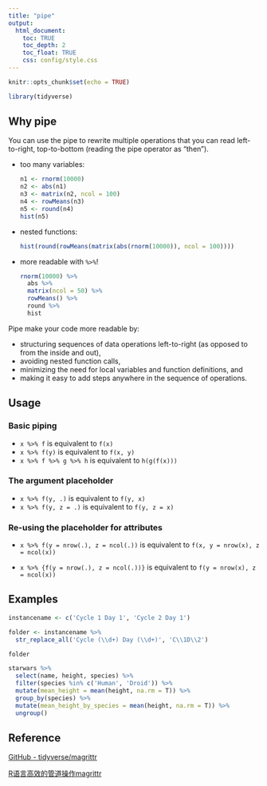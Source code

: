 ```yaml
---
title: "pipe"
output:
  html_document:
    toc: TRUE
    toc_depth: 2
    toc_float: TRUE
    css: config/style.css
---
```


```r
knitr::opts_chunk$set(echo = TRUE)
```

```r
library(tidyverse)
```

## Why pipe

You can use the pipe to rewrite multiple operations that you can read left-to-right, top-to-bottom (reading the pipe operator as "then").

* too many variables:

    ```r
    n1 <- rnorm(10000)
    n2 <- abs(n1)
    n3 <- matrix(n2, ncol = 100)
    n4 <- rowMeans(n3)
    n5 <- round(n4)
    hist(n5)
    ```

* nested functions:

    ```r
    hist(round(rowMeans(matrix(abs(rnorm(10000)), ncol = 100))))
    ```

* more readable with `%>%`!

    ```r
    rnorm(10000) %>% 
      abs %>% 
      matrix(ncol = 50) %>% 
      rowMeans() %>% 
      round %>% 
      hist
    ```

Pipe make your code more readable by:

* structuring sequences of data operations left-to-right (as opposed to from the inside and out),
* avoiding nested function calls,
* minimizing the need for local variables and function definitions, and
* making it easy to add steps anywhere in the sequence of operations.

## Usage

### Basic piping
  
* `x %>% f` is equivalent to `f(x)`
* `x %>% f(y)` is equivalent to `f(x, y)`
* `x %>% f %>% g %>% h` is equivalent to `h(g(f(x)))`

### The argument placeholder

* `x %>% f(y, .)` is equivalent to `f(y, x)`
* `x %>% f(y, z = .)` is equivalent to `f(y, z = x)`
 
### Re-using the placeholder for attributes

* `x %>% f(y = nrow(.), z = ncol(.))` is equivalent to 
   `f(x, y = nrow(x), z = ncol(x))`

* `x %>% {f(y = nrow(.), z = ncol(.))}` is equivalent to 
   `f(y = nrow(x), z = ncol(x))`

## Examples

```r
instancename <- c('Cycle 1 Day 1', 'Cycle 2 Day 1')

folder <- instancename %>% 
  str_replace_all('Cycle (\\d+) Day (\\d+)', 'C\\1D\\2')

folder
```

```r
starwars %>% 
  select(name, height, species) %>% 
  filter(species %in% c('Human', 'Droid')) %>% 
  mutate(mean_height = mean(height, na.rm = T)) %>% 
  group_by(species) %>% 
  mutate(mean_height_by_species = mean(height, na.rm = T)) %>% 
  ungroup()
```

## Reference

[GitHub - tidyverse/magrittr](https://github.com/tidyverse/magrittr){target="_blank"}

[R语言高效的管道操作magrittr](http://blog.fens.me/r-magrittr/){target="_blank"}

